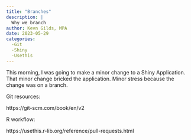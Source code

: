```yaml
---
title: "Branches"
description: |
  Why we branch
author: Kevn Gilds, MPA
date: 2023-05-29
categories:
  -Git
  -Shiny
  -Usethis
---
```


This morning, I was going to make a minor change to a Shiny Application. That minor change bricked the application. Minor stress because the change was on a branch.

Git resources:

https://git-scm.com/book/en/v2

R workflow:

https://usethis.r-lib.org/reference/pull-requests.html
